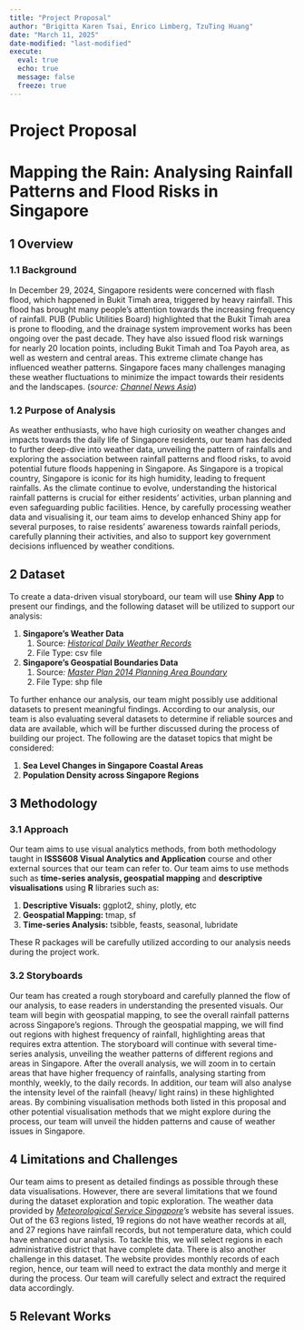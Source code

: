 ```yaml
---
title: "Project Proposal"
author: "Brigitta Karen Tsai, Enrico Limberg, TzuTing Huang"
date: "March 11, 2025"
date-modified: "last-modified"
execute: 
  eval: true
  echo: true
  message: false
  freeze: true
---
```


# Project Proposal

# Mapping the Rain: Analysing Rainfall Patterns and Flood Risks in Singapore

## 1 Overview

### 1.1 Background

In December 29, 2024, Singapore residents were concerned with flash flood, which happened in Bukit Timah area, triggered by heavy rainfall. This flood has brought many people's attention towards the increasing frequency of rainfall. PUB (Public Utilities Board) highlighted that the Bukit Timah area is prone to flooding, and the drainage system improvement works has been ongoing over the past decade. They have also issued flood risk warnings for nearly 20 location points, including Bukit Timah and Toa Payoh area, as well as western and central areas. This extreme climate change has influenced weather patterns. Singapore faces many challenges managing these weather fluctuations to minimize the impact towards their residents and the landscapes. (*source: [Channel News Asia](https://www.channelnewsasia.com/singapore/flash-floods-bukit-timah-heavy-rain-weather-4830136)*)

### 1.2 Purpose of Analysis

As weather enthusiasts, who have high curiosity on weather changes and impacts towards the daily life of Singapore residents, our team has decided to further deep-dive into weather data, unveiling the pattern of rainfalls and exploring the association between rainfall patterns and flood risks, to avoid potential future floods happening in Singapore. As Singapore is a tropical country, Singapore is iconic for its high humidity, leading to frequent rainfalls. As the climate continue to evolve, understanding the historical rainfall patterns is crucial for either residents' activities, urban planning and even safeguarding public facilities. Hence, by carefully processing weather data and visualising it, our team aims to develop enhanced Shiny app for several purposes, to raise residents' awareness towards rainfall periods, carefully planning their activities, and also to support key government decisions influenced by weather conditions.

## 2 Dataset

To create a data-driven visual storyboard, our team will use **Shiny App** to present our findings, and the following dataset will be utilized to support our analysis:

1.  **Singapore's Weather Data**
    1.  Source: [*Historical Daily Weather Records*](https://www.weather.gov.sg/climate-historical-daily/)
    2.  File Type: csv file
2.  **Singapore's Geospatial Boundaries Data**
    1.  Source*:* [*Master Plan 2014 Planning Area Boundary*](https://data.gov.sg/datasets/d_ae891df9d691b091f5383f87b842645a/view)
    2.  File Type: shp file

To further enhance our analysis, our team might possibly use additional datasets to present meaningful findings. According to our analysis, our team is also evaluating several datasets to determine if reliable sources and data are available, which will be further discussed during the process of building our project. The following are the dataset topics that might be considered:

1.  **Sea Level Changes in Singapore Coastal Areas**
2.  **Population Density across Singapore Regions**

## 3 Methodology

### 3.1 Approach

Our team aims to use visual analytics methods, from both methodology taught in **ISSS608 Visual Analytics and Application** course and other external sources that our team can refer to. Our team aims to use methods such as **time-series analysis, geospatial mapping** and **descriptive visualisations** using **R** libraries such as:

1.  **Descriptive Visuals:** ggplot2, shiny, plotly, etc
2.  **Geospatial Mapping:** tmap, sf
3.  **Time-series Analysis:** tsibble, feasts, seasonal, lubridate

These R packages will be carefully utilized according to our analysis needs during the project work.

### 3.2 Storyboards

Our team has created a rough storyboard and carefully planned the flow of our analysis, to ease readers in understanding the presented visuals. Our team will begin with geospatial mapping, to see the overall rainfall patterns across Singapore's regions. Through the geospatial mapping, we will find out regions with highest frequency of rainfall, highlighting areas that requires extra attention. The storyboard will continue with several time-series analysis, unveiling the weather patterns of different regions and areas in Singapore. After the overall analysis, we will zoom in to certain areas that have higher frequency of rainfalls, analysing starting from monthly, weekly, to the daily records. In addition, our team will also analyse the intensity level of the rainfall (heavy/ light rains) in these highlighted areas. By combining visualisation methods both listed in this proposal and other potential visualisation methods that we might explore during the process, our team will unveil the hidden patterns and cause of weather issues in Singapore.

## 4 Limitations and Challenges

Our team aims to present as detailed findings as possible through these data visualisations. However, there are several limitations that we found during the dataset exploration and topic exploration. The weather data provided by [*Meteorological Service Singapore*](https://www.weather.gov.sg/climate-historical-daily/)*'s* website has several issues. Out of the 63 regions listed, 19 regions do not have weather records at all, and 27 regions have rainfall records, but not temperature data, which could have enhanced our analysis. To tackle this, we will select regions in each administrative district that have complete data. There is also another challenge in this dataset. The website provides monthly records of each region, hence, our team will need to extract the data monthly and merge it during the process. Our team will carefully select and extract the required data accordingly.

## 5 Relevant Works
